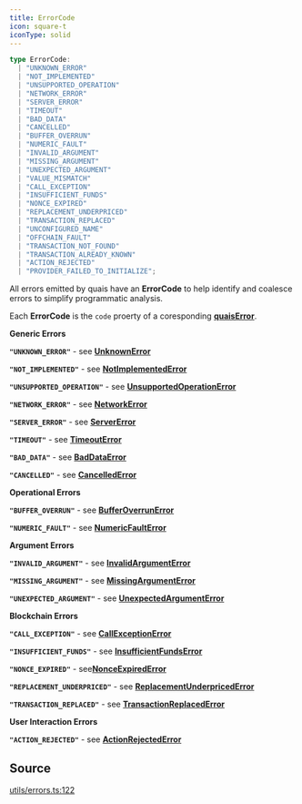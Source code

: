 ```yaml
---
title: ErrorCode
icon: square-t
iconType: solid
---
```


```ts
type ErrorCode: 
  | "UNKNOWN_ERROR"
  | "NOT_IMPLEMENTED"
  | "UNSUPPORTED_OPERATION"
  | "NETWORK_ERROR"
  | "SERVER_ERROR"
  | "TIMEOUT"
  | "BAD_DATA"
  | "CANCELLED"
  | "BUFFER_OVERRUN"
  | "NUMERIC_FAULT"
  | "INVALID_ARGUMENT"
  | "MISSING_ARGUMENT"
  | "UNEXPECTED_ARGUMENT"
  | "VALUE_MISMATCH"
  | "CALL_EXCEPTION"
  | "INSUFFICIENT_FUNDS"
  | "NONCE_EXPIRED"
  | "REPLACEMENT_UNDERPRICED"
  | "TRANSACTION_REPLACED"
  | "UNCONFIGURED_NAME"
  | "OFFCHAIN_FAULT"
  | "TRANSACTION_NOT_FOUND"
  | "TRANSACTION_ALREADY_KNOWN"
  | "ACTION_REJECTED"
  | "PROVIDER_FAILED_TO_INITIALIZE";
```

All errors emitted by quais have an **ErrorCode** to help identify and coalesce errors to simplify programmatic
analysis.

Each **ErrorCode** is the `code` proerty of a coresponding [**quaisError**](/sdk/content/interfaces/quaisError).

**Generic Errors**

**`"UNKNOWN_ERROR"`** - see [**UnknownError**](/sdk/content/interfaces/UnknownError)

**`"NOT_IMPLEMENTED"`** - see [**NotImplementedError**](/sdk/content/interfaces/NotImplementedError)

**`"UNSUPPORTED_OPERATION"`** - see [**UnsupportedOperationError**](/sdk/content/interfaces/UnsupportedOperationError)

**`"NETWORK_ERROR"`** - see [**NetworkError**](/sdk/content/interfaces/NetworkError)

**`"SERVER_ERROR"`** - see [**ServerError**](/sdk/content/interfaces/ServerError)

**`"TIMEOUT"`** - see [**TimeoutError**](/sdk/content/interfaces/TimeoutError)

**`"BAD_DATA"`** - see [**BadDataError**](/sdk/content/interfaces/BadDataError)

**`"CANCELLED"`** - see [**CancelledError**](/sdk/content/interfaces/CancelledError)

**Operational Errors**

**`"BUFFER_OVERRUN"`** - see [**BufferOverrunError**](/sdk/content/interfaces/BufferOverrunError)

**`"NUMERIC_FAULT"`** - see [**NumericFaultError**](/sdk/content/interfaces/NumericFaultError)

**Argument Errors**

**`"INVALID_ARGUMENT"`** - see [**InvalidArgumentError**](/sdk/content/interfaces/InvalidArgumentError)

**`"MISSING_ARGUMENT"`** - see [**MissingArgumentError**](/sdk/content/interfaces/MissingArgumentError)

**`"UNEXPECTED_ARGUMENT"`** - see [**UnexpectedArgumentError**](/sdk/content/interfaces/UnexpectedArgumentError)

**Blockchain Errors**

**`"CALL_EXCEPTION"`** - see [**CallExceptionError**](/sdk/content/interfaces/CallExceptionError)

**`"INSUFFICIENT_FUNDS"`** - see [**InsufficientFundsError**](/sdk/content/interfaces/InsufficientFundsError)

**`"NONCE_EXPIRED"`** - see[**NonceExpiredError**](/sdk/content/interfaces/NonceExpiredError)

**`"REPLACEMENT_UNDERPRICED"`** - see [**ReplacementUnderpricedError**](/sdk/content/interfaces/ReplacementUnderpricedError)

**`"TRANSACTION_REPLACED"`** - see [**TransactionReplacedError**](/sdk/content/interfaces/TransactionReplacedError)

**User Interaction Errors**

**`"ACTION_REJECTED"`** - see [**ActionRejectedError**](/sdk/content/interfaces/ActionRejectedError)

## Source

[utils/errors.ts:122](https://github.com/dominant-strategies/quais.js/blob/14d22c5ff060a85491cc4ef5cdd1465880791511/src/utils/errors.ts#L122)
